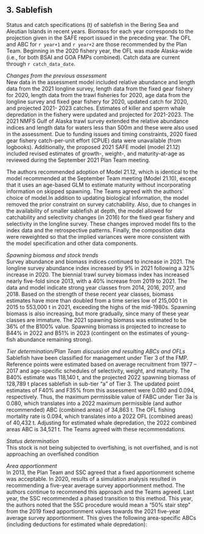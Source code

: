 ## 3. Sablefish

Status and catch specifications (t) of sablefish in the Bering Sea and Aleutian Islands in recent years.
Biomass for each year corresponds to the projection given in the SAFE report issued in the preceding year.
The OFL and ABC for `r year+1` and `r year+2` are those recommended by the Plan Team. 
Beginning in the 2020 fishery year, the OFL was made Alaska-wide (i.e., for both BSAI and GOA FMPs combined). 
Catch data are current through `r catch_data_date`.


*Changes from the previous assessment*  
New data in the assessment model included relative abundance and length data from the 2021 longline
survey, length data from the fixed gear fishery for 2020, length data from the trawl fisheries for 2020, age
data from the longline survey and fixed gear fishery for 2020, updated catch for 2020, and projected 2021-
2023 catches. Estimates of killer and sperm whale depredation in the fishery were updated and projected
for 2021-2023. The 2021 NMFS Gulf of Alaska trawl survey extended the relative abundance indices and
length data for waters less than 500m and these were also used in the assessment. Due to funding issues
and timing constraints, 2020 fixed gear fishery catch-per-unit effort (CPUE) data were unavailable (from
logbooks). Additionally, the proposed 2021 SAFE model (model 21.12) included revised estimates of
growth-, weight-, and maturity-at-age as reviewed during the September 2021 Plan Team meeting.

The authors recommended adoption of Model 21.12, which is identical to the model recommended at the
September Team meeting (Model 21.10), except that it uses an age-based GLM to estimate maturity without
incorporating information on skipped spawning. The Teams agreed with the authors’ choice of model.In
addition to updating biological information, the model removed the prior constraint on survey catchability.
Also, due to changes in the availability of smaller sablefish at depth, the model allowed for catchability and selectivity changes (in 2016) for the fixed gear fishery and selectivity in the longline survey. These changes improved model fits to the index data and the retrospective patterns. Finally, the composition data were reweighted so that the implied variances were more consistent with the model specification and other data
components.

*Spawning biomass and stock trends*  
Survey abundance and biomass indices continued to increase in 2021. The longline survey abundance index
increased by 9% in 2021 following a 32% increase in 2020. The biennial trawl survey biomass index has
increased nearly five-fold since 2013, with a 40% increase from 2019 to 2021. The data and model indicate
strong year classes from 2014, 2016, 2017, and 2018. Based on the strength of these recent year classes,
biomass estimates have more than doubled from a time series low of 215,000 t in 2015 to 553,000 t in 2021,
exceeding the highs of the mid-1980s. Spawning biomass is also increasing, but more gradually, since many
of these year classes are immature. The 2021 spawning biomass was estimated to be 36% of the B100% value.
Spawning biomass is projected to increase to B44% in 2022 and B51% in 2023 (contingent on the estimates of
young-fish abundance remaining strong).

*Tier determination/Plan Team discussion and resulting ABCs and OFLs*  
Sablefish have been classified for management under Tier 3 of the FMP. Reference points were estimated
based on average recruitment from 1977 – 2017 and age-specific schedules of selectivity, weight, and
maturity. The B40% estimate was 118,140 t, and the projected 2022 spawning biomass of 128,789 t places
sablefish in sub-tier “a” of Tier 3. The updated point estimates of F40% and F35% from this assessment were 0.080 and 0.094, respectively. 
Thus, the maximum permissible value of FABC under Tier 3a is 0.080, which translates into a 2022 maximum permissible (and author recommended) ABC (combined areas) of 34,863 t. The OFL fishing mortality rate is 0.094, which translates into a 2022 OFL (combined areas) of 40,432 t.
Adjusting for estimated whale depredation, the 2022 combined areas ABC is 34,521 t. 
The Teams agreed
with these recommendations.

*Status determination*  
This stock is not being subjected to overfishing, is not overfished, and is not approaching an overfished
condition

*Area apportionment*  
In 2013, the Plan Team and SSC agreed that a fixed apportionment scheme was acceptable. In 2020,
results of a simulation analysis resulted in recommending a five-year average survey apportionment
method. The authors continue to recommend this approach and the Teams agreed. Last year, the SSC
recommended a phased transition to this method. This year, the authors noted that the SSC procedure
would mean a “50% stair step” from the 2019 fixed apportionment values towards the 2021 five-year
average survey apportionment. This gives the following area-specific ABCs (including deductions for
estimated whale depredation):


